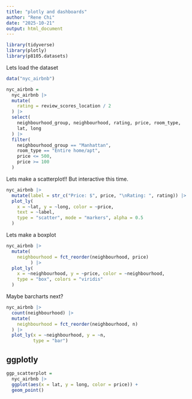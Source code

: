 ```yaml
---
title: "plotly and dashboards"
author: "Rene Chi"
date: "2025-10-21"
output: html_document
---
```


```r
library(tidyverse)
library(plotly)
library(p8105.datasets)
```

Lets load the dataset

```r
data("nyc_airbnb")

nyc_airbnb =
  nyc_airbnb |>
  mutate(
    rating = review_scores_location / 2
  ) |> 
  select(
    neighbourhood_group, neighbourhood, rating, price, room_type,
    lat, long
  ) |> 
  filter(
    neighbourhood_group == "Manhattan",
    room_type == "Entire home/apt",
    price <= 500,
    price >= 100
  )
```

Lets make a scatterplot!! But interactive this time.

```r
nyc_airbnb |> 
  mutate(label = str_c("Price: $", price, "\nRating: ", rating)) |> 
  plot_ly(
    x = ~lat, y = ~long, color = ~price,
    text = ~label,
    type = "scatter", mode = "markers", alpha = 0.5
  )
```

Lets make a boxplot

```r
nyc_airbnb |> 
  mutate(
    neighbourhood = fct_reorder(neighbourhood, price)
         ) |> 
  plot_ly(
    x = ~neighbourhood, y = ~price, color = ~neighbourhood,
    type = "box", colors = "viridis"
  )
```

Maybe barcharts next?

```r
nyc_airbnb |> 
  count(neighbourhood) |> 
  mutate(
    neighbourhood = fct_reorder(neighbourhood, n)
  ) |> 
  plot_ly(x = ~neighbourhood, y = ~n,
          type = "bar")
```

## ggplotly

```r
ggp_scatterplot = 
  nyc_airbnb |> 
  ggplot(aes(x = lat, y = long, color = price)) +
  geom_point()
```

